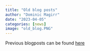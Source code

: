```yaml
---
title: "Old blog posts"
author: "Dominic Magirr"
date: "2023-04-05"
categories: [news]
image: "old_blog.PNG"
---
```


Previous blogposts can be found [here](https://dominicmagirr.github.io)

